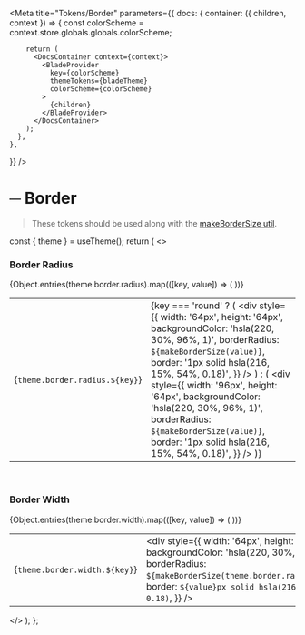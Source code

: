 
<Meta
  title="Tokens/Border"
  parameters={{
    docs: {
      container: ({ children, context }) => {
        const colorScheme = context.store.globals.globals.colorScheme;
        
        return (
          <DocsContainer context={context}>
            <BladeProvider
              key={colorScheme}
              themeTokens={bladeTheme}
              colorScheme={colorScheme}
            >
              {children}
            </BladeProvider>
          </DocsContainer>
        );
      },
    },
  }}
/>

# ─ Border

> These tokens should be used along with the [makeBorderSize util](?path=/story/utils-makebordersize--docs).

  const { theme } = useTheme();
  return (
    <>
      <br />
      <h3>Border Radius</h3>
      <table>
        <tbody>
          {Object.entries(theme.border.radius).map(([key, value]) => (
            <tr key={key}>
              <td>{`theme.border.radius.${key}`}</td>
              <td>
                {key === 'round' ? (
                  <div
                    style={{
                      width: '64px',
                      height: '64px',
                      backgroundColor: 'hsla(220, 30%, 96%, 1)',
                      borderRadius: `${makeBorderSize(value)}`,
                      border: '1px solid hsla(216, 15%, 54%, 0.18)',
                    }}
                  />
                ) : (
                  <div
                    style={{
                      width: '96px',
                      height: '64px',
                      backgroundColor: 'hsla(220, 30%, 96%, 1)',
                      borderRadius: `${makeBorderSize(value)}`,
                      border: '1px solid hsla(216, 15%, 54%, 0.18)',
                    }}
                  />
                )}
              </td>
            </tr>
          ))}
        </tbody>
      </table>
      <br />
      <h3>Border Width</h3>
      <table>
        <tbody>
          {Object.entries(theme.border.width).map(([key, value]) => (
            <tr key={key}>
              <td>{`theme.border.width.${key}`}</td>
              <td>
                <div
                  style={{
                    width: '64px',
                    height: '64px',
                    backgroundColor: 'hsla(220, 30%, 96%, 1)',
                    borderRadius: `${makeBorderSize(theme.border.radius.medium)}`,
                    border: `${value}px solid hsla(216, 15%, 54%, 0.18)`,
                  }}
                />
              </td>
            </tr>
          ))}
        </tbody>
      </table>
    </>
  );
};

<Border />
